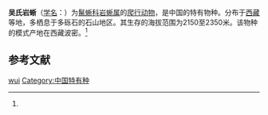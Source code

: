 {{Speciesbox
| name = 吴氏岩蜥
| status = 
| status_system = 
| image = 
| genus = Laudakia
| species = wui
| authority = (Zhao, 1998)<ref name='id4376'>{{cite web| url =http://www.bioinfo.cn/db05/BjdwSpecies.php?action=view&id=4376| title =吴氏岩蜥| work =《中国动物物种编目数据库》| publisher =中国科学院微生物研究所| author =中国科学院动物研究所| accessdate =2009-04-11| deadurl =yes| archiveurl =https://web.archive.org/web/20160305075743/http://www.bioinfo.cn/db05/BjdwSpecies.php?action=view&id=4376| archivedate =2016-03-05}}</ref>
}}

'''吴氏岩蜥'''（[[学名|学名]]：{{lang|la|''Laudakia wui''}}）为[[鬣蜥科|鬣蜥科]][[岩蜥属|岩蜥属]]的[[爬行动物|爬行动物]]，是中国的特有物种。分布于[[西藏|西藏]]等地，多栖息于多砾石的石山地区。其生存的海拔范围为2150至2350米。该物种的模式产地在西藏波密。<ref name='id4376'/>

== 参考文献 ==
{{reflist}}

{{Wikispecies|Laudakia wui}}
{{Taxonbar|from=Q3012160}}

[[Category:岩蜥属|wui]]
[[Category:中国特有种|Category:中国特有种]]


{{蜥蜴小作品}}